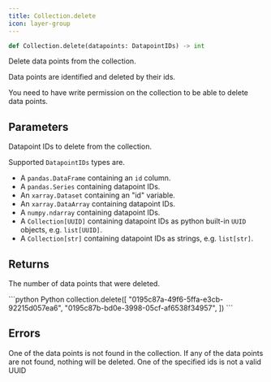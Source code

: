 ```yaml
---
title: Collection.delete
icon: layer-group
---
```


```python
def Collection.delete(datapoints: DatapointIDs) -> int
```

Delete data points from the collection.

Data points are identified and deleted by their ids.

<Note>
  You need to have write permission on the collection to be able to delete data points.
</Note>

## Parameters

<ParamField path="datapoints" type="DatapointIDs">
  Datapoint IDs to delete from the collection.

  Supported `DatapointIDs` types are.
  - A `pandas.DataFrame` containing an `id` column.
  - A `pandas.Series` containing datapoint IDs.
  - An `xarray.Dataset` containing an "id" variable.
  - An `xarray.DataArray` containing datapoint IDs.
  - A `numpy.ndarray` containing datapoint IDs.
  - A `Collection[UUID]` containing datapoint IDs as python built-in `UUID` objects, e.g. `list[UUID]`.
  - A `Collection[str]` containing datapoint IDs as strings, e.g. `list[str]`.
</ParamField>

## Returns

The number of data points that were deleted.

<RequestExample>
```python Python
collection.delete([
  "0195c87a-49f6-5ffa-e3cb-92215d057ea6",
  "0195c87b-bd0e-3998-05cf-af6538f34957",
])
```
</RequestExample>

## Errors

<ParamField path="NotFoundError" type="No such collection: Non-existent-Collection">
  One of the data points is not found in the collection. If any of the data points are not found,
  nothing will be deleted.
</ParamField>
<ParamField path="ValueError" type="Invalid UUID">
  One of the specified ids is not a valid UUID
</ParamField>
